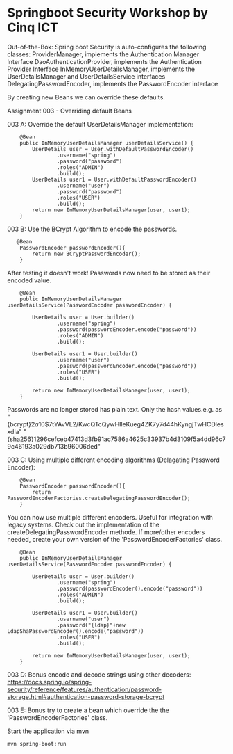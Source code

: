 # Springboot Security Workshop by Cinq ICT

Out-of-the-Box: Spring boot Security is auto-configures the following classes:
ProviderManager, implements the Authentication Manager Interface
DaoAuthenticationProvider, implements the Authentication Provider Interface
InMemoryUserDetailsManager, implements the UserDetailsManager and UserDetailsService interfaces
DelegatingPasswordEncoder, implements the PasswordEncoder interface

By creating new Beans we can override these defaults.


Assignment 003 - Overriding default Beans

003 A: Override the default UserDetailsManager implementation:

```
    @Bean
    public InMemoryUserDetailsManager userDetailsService() {
        UserDetails user = User.withDefaultPasswordEncoder()
                .username("spring")
                .password("password")
                .roles("ADMIN")
                .build();
        UserDetails user1 = User.withDefaultPasswordEncoder()
                .username("user")
                .password("password")
                .roles("USER")
                .build();
        return new InMemoryUserDetailsManager(user, user1);
    }
```

003 B: Use the BCrypt Algorithm to encode the passwords.
```
   @Bean
    PasswordEncoder passwordEncoder(){
        return new BCryptPasswordEncoder();
    }
```
After testing it doesn't work! Passwords now need to be stored as their encoded value.

```
    @Bean
    public InMemoryUserDetailsManager userDetailsService(PasswordEncoder passwordEncoder) {

        UserDetails user = User.builder()
                .username("spring")
                .password(passwordEncoder.encode("password"))
                .roles("ADMIN")
                .build();

        UserDetails user1 = User.builder()
                .username("user")
                .password(passwordEncoder.encode("password"))
                .roles("USER")
                .build();

        return new InMemoryUserDetailsManager(user, user1);
    }
```
Passwords are no longer stored has plain text. Only the hash values.e.g. as <key><hashvalue>
"{bcrypt}$2a$10$7tYAvVL2/KwcQTcQywHIleKueg4ZK7y7d44hKyngjTwHCDlesxdla"
"{sha256}1296cefceb47413d3fb91ac7586a4625c33937b4d3109f5a4dd96c79c46193a029db713b96006ded"


003 C: Using multiple different encoding algorithms (Delagating Password Encoder):

```
    @Bean
    PasswordEncoder passwordEncoder(){
        return PasswordEncoderFactories.createDelegatingPasswordEncoder();
    }
```

You can now use multiple different encoders. Useful for integration with legacy systems.
Check out the implementation of the createDelegatingPasswordEncoder methode. If more/other encoders needed,
create your own version of the 'PasswordEncoderFactories' class.

```
    @Bean
    public InMemoryUserDetailsManager userDetailsService(PasswordEncoder passwordEncoder) {

        UserDetails user = User.builder()
                .username("spring")
                .password(passwordEncoder().encode("password"))
                .roles("ADMIN")
                .build();

        UserDetails user1 = User.builder()
                .username("user")
                .password("{ldap}"+new LdapShaPasswordEncoder().encode("password"))
                .roles("USER")
                .build();

        return new InMemoryUserDetailsManager(user, user1);
    }
```


003 D: Bonus encode and decode strings using other decoders:
https://docs.spring.io/spring-security/reference/features/authentication/password-storage.html#authentication-password-storage-bcrypt

003 E: Bonus try to create a bean which override the the 'PasswordEncoderFactories' class.

Start the application via mvn
```
mvn spring-boot:run
```
